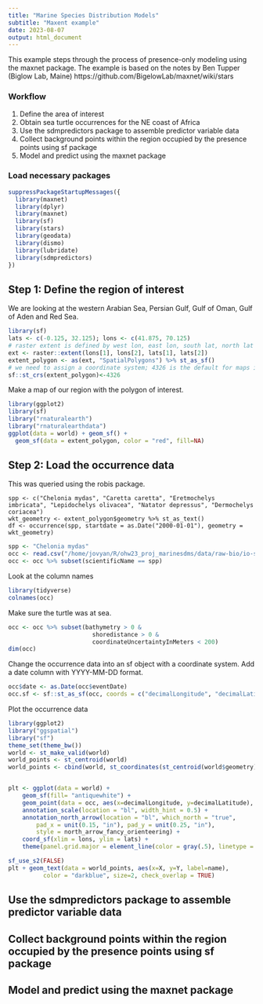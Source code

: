 ```yaml
---
title: "Marine Species Distribution Models"
subtitle: "Maxent example"
date: 2023-08-07
output: html_document
---
```


This example steps through the process of presence-only modeling using the maxnet package. The example is based on the notes by Ben Tupper (Biglow Lab, Maine) https://github.com/BigelowLab/maxnet/wiki/stars

### Workflow

1. Define the area of interest
2. Obtain sea turtle occurrences for the NE coast of Africa
3. Use the sdmpredictors package to assemble predictor variable data
4.  Collect background points within the region occupied by the presence points using sf package
5. Model and predict using the maxnet package

### Load necessary packages

```r
suppressPackageStartupMessages({
  library(maxnet)
  library(dplyr)
  library(maxnet)
  library(sf)
  library(stars)
  library(geodata)
  library(dismo)
  library(lubridate)
  library(sdmpredictors)
})
```

## Step 1: Define the region of interest

We are looking at the western Arabian Sea, Persian Gulf, Gulf of Oman, Gulf of Aden and Red Sea.

```r
library(sf)
lats <- c(-0.125, 32.125); lons <- c(41.875, 70.125)
# raster extent is defined by west lon, east lon, south lat, north lat
ext <- raster::extent(lons[1], lons[2], lats[1], lats[2])
extent_polygon <- as(ext, "SpatialPolygons") %>% st_as_sf()
# we need to assign a coordinate system; 4326 is the default for maps in sf
sf::st_crs(extent_polygon)<-4326
```

Make a map of our region with the polygon of interest.
```r
library(ggplot2)
library(sf)
library("rnaturalearth")
library("rnaturalearthdata")
ggplot(data = world) + geom_sf() +
  geom_sf(data = extent_polygon, color = "red", fill=NA)
```


## Step 2: Load the occurrence data

This was queried using the robis package.

```
spp <- c("Chelonia mydas", "Caretta caretta", "Eretmochelys imbricata", "Lepidochelys olivacea", "Natator depressus", "Dermochelys coriacea")
wkt_geometry <- extent_polygon$geometry %>% st_as_text()
df <- occurrence(spp, startdate = as.Date("2000-01-01"), geometry = wkt_geometry)
```

```r
spp <- "Chelonia mydas"
occ <- read.csv("/home/jovyan/R/ohw23_proj_marinesdms/data/raw-bio/io-sea-turtles.csv")
occ <- occ %>% subset(scientificName == spp)
```

Look at the column names
```r
library(tidyverse)
colnames(occ)
```

Make sure the turtle was at sea.
```r
occ <- occ %>% subset(bathymetry > 0 & 
                        shoredistance > 0 & 
                        coordinateUncertaintyInMeters < 200)
dim(occ)
```

Change the occurrence data into an sf object with a coordinate system. Add a date column with YYYY-MM-DD format.

```r
occ$date <- as.Date(occ$eventDate)
occ.sf <- sf::st_as_sf(occ, coords = c("decimalLongitude", "decimalLatitude"), crs = 4326)
```

Plot the occurrence data

```r
library(ggplot2)
library("ggspatial")
library("sf")
theme_set(theme_bw())
world <- st_make_valid(world)
world_points <- st_centroid(world)
world_points <- cbind(world, st_coordinates(st_centroid(world$geometry)))


plt <- ggplot(data = world) +
    geom_sf(fill= "antiquewhite") +
    geom_point(data = occ, aes(x=decimalLongitude, y=decimalLatitude), color = "red", size=0.1) +
    annotation_scale(location = "bl", width_hint = 0.5) +
    annotation_north_arrow(location = "bl", which_north = "true", 
        pad_x = unit(0.15, "in"), pad_y = unit(0.25, "in"),
        style = north_arrow_fancy_orienteering) +
    coord_sf(xlim = lons, ylim = lats) +
    theme(panel.grid.major = element_line(color = gray(.5), linetype = "dashed", size = 0.5), panel.background = element_rect(fill = "aliceblue"))

sf_use_s2(FALSE)
plt + geom_text(data = world_points, aes(x=X, y=Y, label=name),
          color = "darkblue", size=2, check_overlap = TRUE)

```

## Use the sdmpredictors package to assemble predictor variable data

## Collect background points within the region occupied by the presence points using sf package

## Model and predict using the maxnet package

